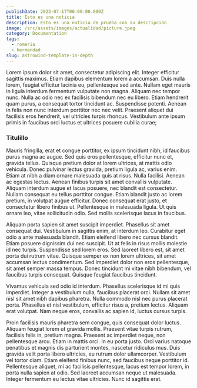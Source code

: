 ```yaml
---
publishDate: 2023-07-17T00:00:00.000Z
title: Esto es una noticia
description: Esto es una noticia de prueba con su descripción
image: /src/assets/images/actualidad/picture.jpeg
category: Documentation
tags:
  - romeria
  - hermandad
slug: astrowind-template-in-depth
---
```


Lorem ipsum dolor sit amet, consectetur adipiscing elit. Integer efficitur sagittis maximus. Etiam dapibus elementum lorem a accumsan. Duis nulla lorem, feugiat efficitur lacinia eu, pellentesque sed ante. Nullam eget mauris in ligula interdum fermentum vulputate non magna. Aliquam nec tempor nunc. Nulla ac odio nec ex facilisis bibendum nec eu libero. Etiam hendrerit quam purus, a consequat tortor tincidunt ac. Suspendisse potenti. Aenean in felis non nunc interdum porttitor nec nec velit. Praesent aliquet dui facilisis eros hendrerit, vel ultricies turpis rhoncus. Vestibulum ante ipsum primis in faucibus orci luctus et ultrices posuere cubilia curae;

### Titulillo

Mauris fringilla, erat et congue porttitor, ex ipsum tincidunt nibh, id faucibus purus magna ac augue. Sed quis eros pellentesque, efficitur nunc et, gravida tellus. Quisque pretium dolor at lorem ultrices, at mattis odio vehicula. Donec pulvinar lectus gravida, pretium ligula ac, varius enim. Etiam at nibh a diam ornare malesuada quis at risus. Nulla facilisi. Aenean ac egestas lectus. Aenean finibus turpis sit amet convallis vulputate. Aliquam interdum augue et lacus posuere, nec blandit est consectetur. Nullam consequat eu tellus porttitor congue. Etiam blandit justo ac lorem pretium, in volutpat augue efficitur. Donec consequat erat justo, et consectetur libero finibus ut. Pellentesque in malesuada ligula. Ut quis ornare leo, vitae sollicitudin odio. Sed mollis scelerisque lacus in faucibus.

Aliquam porta sapien sit amet suscipit imperdiet. Phasellus sit amet consequat dui. Vestibulum in sagittis enim, at interdum leo. Curabitur eget odio a ante malesuada blandit. Etiam eleifend libero nec cursus blandit. Etiam posuere dignissim dui nec suscipit. Ut at felis in risus mollis molestie id nec turpis. Suspendisse sed lorem eros. Sed laoreet libero est, sit amet porta dui rutrum vitae. Quisque semper ex non lorem ultrices, sit amet accumsan lectus condimentum. Sed imperdiet dolor non eros pellentesque, sit amet semper massa tempus. Donec tincidunt mi vitae nibh bibendum, vel faucibus turpis consequat. Quisque feugiat faucibus tincidunt.

Vivamus vehicula sed odio id interdum. Phasellus scelerisque id mi quis imperdiet. Integer a vestibulum nulla, faucibus placerat orci. Nullam sit amet nisl sit amet nibh dapibus pharetra. Nulla commodo nisl nec purus placerat porta. Phasellus et nisl vestibulum, efficitur risus a, pretium lectus. Aliquam erat volutpat. Nam neque eros, convallis ac sapien id, luctus cursus turpis.

Proin facilisis mauris pharetra sem congue, quis consequat dolor luctus. Aliquam feugiat lorem ut gravida mollis. Praesent vitae turpis rutrum, facilisis felis in, pretium magna. Praesent ac imperdiet neque, non pellentesque arcu. Etiam in mattis orci. In eu porta justo. Orci varius natoque penatibus et magnis dis parturient montes, nascetur ridiculus mus. Duis gravida velit porta libero ultricies, eu rutrum dolor ullamcorper. Vestibulum vel tortor diam. Etiam eleifend finibus nunc, sed faucibus neque porttitor id. Pellentesque aliquet, mi ac facilisis pellentesque, lacus est tempor lorem, in porta nulla sapien at odio. Sed laoreet accumsan neque ut malesuada. Integer fermentum eu lectus vitae ultricies. Nunc id sagittis erat.
